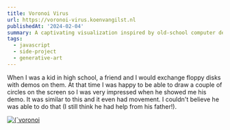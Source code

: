 ```yaml
---
title: Voronoi Virus
url: https://voronoi-virus.koenvangilst.nl
publishedAt: '2024-02-04'
summary: A captivating visualization inspired by old-school computer demos from the floppy disk era. This generative art experiment uses Voronoi diagrams to create an organic, virus-like pattern that evolves across your screen.
tags:
  - javascript
  - side-project
  - generative-art
---
```


When I was a kid in high school, a friend and I would exchange floppy disks with demos on them. At that time I was happy to be able to draw a couple of circles on the screen so I was very impressed when he showed me his demo. It was similar to this and it even had movement. I couldn't believe he was able to do that (I still think he had help from his father!).

<a href="https://voronoi-virus.koenvangilst.nl" target="_blank">
  <Image
    alt={`voronoi virus screenshot`}
    src={`/static/images/voronoi-virus.jpg`}
    width={2188}
    height={1610}
  />
</a>
